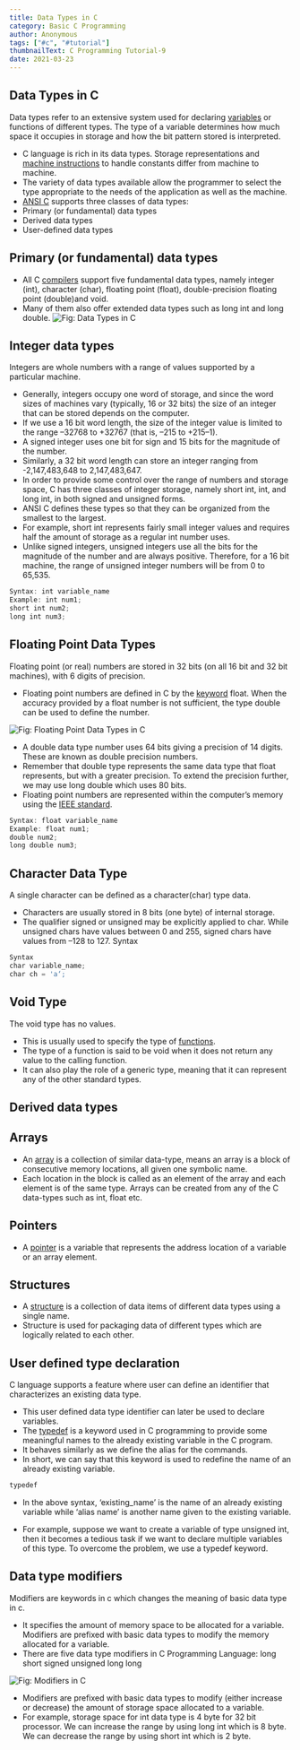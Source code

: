 ```yaml
---
title: Data Types in C
category: Basic C Programming
author: Anonymous
tags: ["#c", "#tutorial"]
thumbnailText: C Programming Tutorial-9
date: 2021-03-23
---
```


## Data Types in C
Data types refer to an extensive system used for declaring [variables](https://funycode.com/variable-in-c/) or functions of different types. The type of a variable determines how much space it
occupies in storage and how the bit pattern stored is interpreted.
- C language is rich in its data types. Storage representations and [machine instructions](https://en.wikipedia.org/wiki/Machine_code) to handle constants differ from machine to machine.
- The variety of data types available allow the programmer to select the type appropriate to the needs of the application as well as the machine.
- [ANSI C](https://en.wikipedia.org/wiki/ANSI_C) supports three classes of data types:
- Primary (or fundamental) data types
- Derived data types
- User-defined data types
## Primary (or fundamental) data types
- All C [compilers](https://whatis.techtarget.com/definition/compiler#:~:text=A%20compiler%20is%20a%20special,a%20time%20using%20an%20editor.) support five fundamental data types, namely integer (int), character (char), floating point (float), double-precision floating point (double)and void.
- Many of them also offer extended data types such as long int and long double.
![ Fig: Data Types in C](../../assets/cPic/dt-1.png)

## Integer data types
Integers are whole numbers with a range of values supported by a particular machine.
- Generally, integers occupy one word of storage, and since the word sizes of machines vary (typically, 16 or 32 bits) the size of an integer that can be stored
depends on the computer.
- If we use a 16 bit word length, the size of the integer value is limited to the range –32768 to +32767 (that is, –215 to +215–1).
- A signed integer uses one bit for sign and 15 bits for the magnitude of the number.
- Similarly, a 32 bit word length can store an integer ranging from -2,147,483,648 to 2,147,483,647.
- In order to provide some control over the range of numbers and storage space, C has three classes of integer storage, namely short int, int, and long int,
in both signed and unsigned forms.
- ANSI C defines these types so that they can be organized from the smallest to the largest.
- For example, short int represents fairly small integer values and requires half the amount of storage as a regular int number uses.
- Unlike signed integers, unsigned integers use all the bits for the magnitude of the number and are always positive. Therefore, for a 16 bit machine,
the range of unsigned integer numbers will be from 0 to 65,535.
```js
Syntax: int variable_name
Example: int num1;
short int num2;
long int num3;
```
## Floating Point Data Types
Floating point (or real) numbers are stored in 32 bits (on all 16 bit and 32 bit machines), with 6 digits of precision.
- Floating point numbers are defined in C by the [keyword](https://funycode.com/token-and-keyword-in-c/) float. When the accuracy provided by a float number is not sufficient,
the type double can be used to define the number.

![ Fig: Floating Point Data Types in C](../../assets/cPic/dt-2.png)

- A double data type number uses 64 bits giving a precision of 14 digits. These are known as double precision numbers.
- Remember that double type represents the same data type that float represents, but with a greater precision. To extend the precision further, we may use long double which uses 80 bits.
- Floating point numbers are represented within the computer’s memory using the [IEEE standard](https://standards.ieee.org/).
```js
Syntax: float variable_name
Example: float num1;
double num2;
long double num3;
```
## Character Data Type
A single character can be defined as a character(char) type data.
- Characters are usually stored in 8 bits (one byte) of internal storage.
- The qualifier signed or unsigned may be explicitly applied to char. While unsigned chars have values between 0 and 255, signed
chars have values from –128 to 127.
Syntax

```js
Syntax
char variable_name;
char ch = 'a‘;
```
## Void Type
The void type has no values.
- This is usually used to specify the type of [functions](https://funycode.com/function-basic/).
- The type of a function is said to be void when it does not return any value to the calling function.
- It can also play the role of a generic type, meaning that it can represent any of the other standard types.
## Derived data types
## Arrays
- An [array](https://funycode.com/array-in-c/) is a collection of similar data-type, means an array is a block of consecutive memory locations, all given one symbolic name.
- Each location in the block is called as an element of the array and each element is of the same type. Arrays can be created from any of the C
data-types such as int, float etc.
## Pointers
- A [pointer](https://funycode.com/pointer-in-c/) is a variable that represents the address location of a variable or an array element.
## Structures
- A [structure](https://funycode.com/structure-in-c/) is a collection of data items of different data types using a single name.
- Structure is used for packaging data of different types which are logically related to each other.
## User defined type declaration
C language supports a feature where user can define an identifier that characterizes an existing data type.
- This user defined data type identifier can later be used to declare variables.
- The [typedef](https://en.wikipedia.org/wiki/Typedef) is a keyword used in C programming to provide some meaningful names to the already existing variable in the C program.
- It behaves similarly as we define the alias for the commands.
- In short, we can say that this keyword is used to redefine the name of an already existing variable.
```js
typedef
```
- In the above syntax, ‘existing_name’ is the name of an already existing variable while ‘alias name’ is another name given to the existing variable.

- For example, suppose we want to create a variable of type unsigned int, then it becomes a tedious task if we want to declare multiple variables of this type.
To overcome the problem, we use a typedef keyword.
## Data type modifiers
Modifiers are keywords in c which changes the meaning of basic data type in c.
- It specifies the amount of memory space to be allocated for a variable. Modifiers are prefixed with basic data types to modify the memory allocated for a variable.
- There are five data type modifiers in C Programming Language:
long
short
signed
unsigned
long long

![ Fig: Modifiers in C](../../assets/cPic/dt-3.png)
- Modifiers are prefixed with basic data types to modify (either increase or decrease) the amount of storage space allocated to a variable.
- For example, storage space for int data type is 4 byte for 32 bit processor. We can increase the range by using long int which is 8 byte.
We can decrease the range by using short int which is 2 byte.
